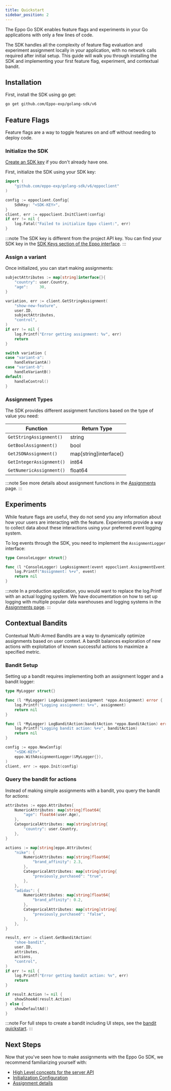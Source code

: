 ```yaml
---
title: Quickstart
sidebar_position: 2
---
```



The Eppo Go SDK enables feature flags and experiments in your Go applications with only a few lines of code.

The SDK handles all the complexity of feature flag evaluation and experiment assignment locally in your application, with no network calls required after initial setup. This guide will walk you through installing the SDK and implementing your first feature flag, experiment, and contextual bandit.

## Installation

First, install the SDK using go get:

```bash
go get github.com/Eppo-exp/golang-sdk/v6
```

## Feature Flags
Feature flags are a way to toggle features on and off without needing to deploy code.

### Initialize the SDK

[Create an SDK key](/sdks/sdk-keys) if you don't already have one. 

First, initialize the SDK using your SDK key:

```go
import (
    "github.com/eppo-exp/golang-sdk/v6/eppoclient"
)

config := eppoclient.Config{
    SdkKey: "<SDK-KEY>",
}
client, err := eppoclient.InitClient(config)
if err != nil {
    log.Fatal("Failed to initialize Eppo client:", err)
}
```

:::note
The SDK key is different from the project API key. You can find your SDK key in the [SDK Keys section of the Eppo interface](https://eppo.cloud/configuration/environments/keys).
:::

### Assign a variant

Once initialized, you can start making assignments:

```go
subjectAttributes := map[string]interface{}{
    "country": user.Country,
    "age":     30,
}

variation, err := client.GetStringAssignment(
    "show-new-feature",
    user.ID,
    subjectAttributes,
    "control",
)
if err != nil {
    log.Printf("Error getting assignment: %v", err)
    return
}

switch variation {
case "variant-a":
    handleVariantA()
case "variant-b":
    handleVariantB()
default:
    handleControl()
}
```

### Assignment Types

The SDK provides different assignment functions based on the type of value you need:

| Function | Return Type |
|----------|-------------|
| `GetStringAssignment()` | string |
| `GetBoolAssignment()` | bool |
| `GetJSONAssignment()` | map[string]interface{} |
| `GetIntegerAssignment()` | int64 |
| `GetNumericAssignment()` | float64 |

:::note
See more details about assignment functions in the [Assignments](/sdks/server-sdks/go/assignments) page.
:::

## Experiments

While feature flags are useful, they do not send you any information about how your users are interacting with the feature. Experiments provide a way to collect data about these interactions using your preferred event logging system.

To log events through the SDK, you need to implement the `AssignmentLogger` interface:

```go
type ConsoleLogger struct{}

func (l *ConsoleLogger) LogAssignment(event eppoclient.AssignmentEvent) error {
    log.Printf("Assignment: %+v", event)
    return nil
}
```

:::note
In a production application, you would want to replace the log.Printf with an actual logging system. We have documentation on how to set up logging with multiple popular data warehouses and logging systems in the [Assignments page](/sdks/server-sdks/go/assignments/#logging-data-to-your-data-warehouse).
:::

## Contextual Bandits

Contextual Multi-Armed Bandits are a way to dynamically optimize assignments based on user context. A bandit balances exploration of new actions with exploitation of known successful actions to maximize a specified metric.

### Bandit Setup

Setting up a bandit requires implementing both an assignment logger and a bandit logger:

```go
type MyLogger struct{}

func (l *MyLogger) LogAssignment(assignment *eppo.Assignment) error {
    log.Printf("Logging assignment: %+v", assignment)
    return nil
}

func (l *MyLogger) LogBanditAction(banditAction *eppo.BanditAction) error {
    log.Printf("Logging bandit action: %+v", banditAction)
    return nil
}

config := eppo.NewConfig(
    "<SDK-KEY>",
    eppo.WithAssignmentLogger(&MyLogger{}),
)
client, err := eppo.Init(config)
```

### Query the bandit for actions

Instead of making simple assignments with a bandit, you query the bandit for actions:

```go
attributes := eppo.Attributes{
    NumericAttributes: map[string]float64{
        "age": float64(user.Age),
    },
    CategoricalAttributes: map[string]string{
        "country": user.Country,
    },
}

actions := map[string]eppo.Attributes{
    "nike": {
        NumericAttributes: map[string]float64{
            "brand_affinity": 2.3,
        },
        CategoricalAttributes: map[string]string{
            "previously_purchased": "true",
        },
    },
    "adidas": {
        NumericAttributes: map[string]float64{
            "brand_affinity": 0.2,
        },
        CategoricalAttributes: map[string]string{
            "previously_purchased": "false",
        },
    },
}

result, err := client.GetBanditAction(
    "shoe-bandit",
    user.ID,
    attributes,
    actions,
    "control",
)
if err != nil {
    log.Printf("Error getting bandit action: %v", err)
    return
}

if result.Action != nil {
    showShoeAd(result.Action)
} else {
    showDefaultAd()
}
```

:::note
For full steps to create a bandit including UI steps, see the [bandit quickstart](/bandit-quickstart).
:::

## Next Steps

Now that you've seen how to make assignments with the Eppo Go SDK, we recommend familiarizing yourself with:

- [High Level concepts for the server API](/sdks/server-sdks)
- [Initialization Configuration](/sdks/server-sdks/go/initialization)
- [Assignment details](/sdks/server-sdks/go/assignments) 